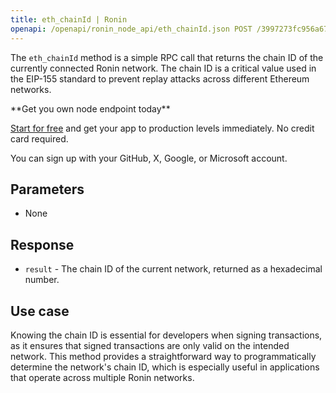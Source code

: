 ---
title: eth_chainId | Ronin
openapi: /openapi/ronin_node_api/eth_chainId.json POST /3997273fc956a67dc6982384500e669e
---

The `eth_chainId` method is a simple RPC call that returns the chain ID of the currently connected Ronin network. The chain ID is a critical value used in the EIP-155 standard to prevent replay attacks across different Ethereum networks.

<Check>
**Get you own node endpoint today**

[Start for free](https://console.chainstack.com/) and get your app to production levels immediately. No credit card required.

You can sign up with your GitHub, X, Google, or Microsoft account.
</Check>


## Parameters

* None

## Response

* `result` - The chain ID of the current network, returned as a hexadecimal number.

## Use case

Knowing the chain ID is essential for developers when signing transactions, as it ensures that signed transactions are only valid on the intended network. This method provides a straightforward way to programmatically determine the network's chain ID, which is especially useful in applications that operate across multiple Ronin networks.
